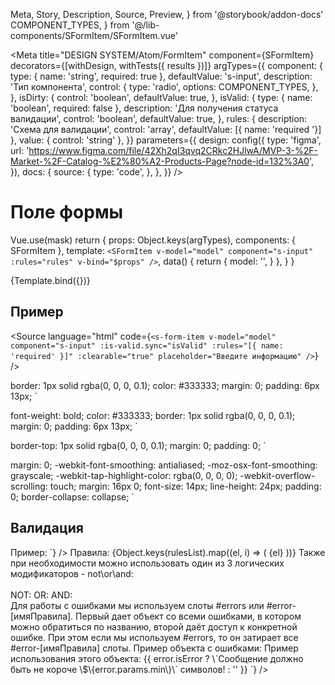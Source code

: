   Meta,
  Story,
  Description,
  Source,
  Preview,
} from '@storybook/addon-docs'
  COMPONENT_TYPES,
} from '@/lib-components/SFormItem/SFormItem.vue'

<Meta
  title="DESIGN SYSTEM/Atom/FormItem"
  component={SFormItem}
  decorators={[withDesign, withTests({ results })]}
  argTypes={{
    component: {
      type: { name: 'string', required: true },
      defaultValue: 's-input',
      description: 'Тип компонента',
      control: {
        type: 'radio',
        options: COMPONENT_TYPES,
      },
    },
      isDirty: {
          control: 'boolean',
          defaultValue: true,
      },
    isValid: {
      type: { name: 'boolean', required: false },
      description: 'Для получения статуса валидации',
      control: 'boolean',
      defaultValue: true,
    },
    rules: {
      description: 'Схема для валидации',
      control: 'array',
      defaultValue: [{ name: 'required '}]
    },
    value: { control: 'string' },
  }}
  parameters={{
    design: config({
      type: 'figma',
      url:
        'https://www.figma.com/file/42Xh2qI3qvq2CRkc2HJlwA/MVP-3-%2F-Market-%2F-Catalog-%E2%80%A2-Products-Page?node-id=132%3A0',
    }),
    docs: {
      source: {
        type: 'code',
      },
    },
  }}
/>

# Поле формы

<Description of={SFormItem} />

  Vue.use(mask)
  return {
    props: Object.keys(argTypes),
    components: { SFormItem },
    template: `
      <SFormItem
        v-model="model"
        component="s-input"
        :rules="rules"
        v-bind="$props"
      />
    `,
    data() {
      return {
        model: '',
      }
    },
  }
}

<Preview withToolbar withSource="none">
  <Story
    name="SFormItem"
    args={{
      component: 's-input',
      value: '',
      rules: [{ name: 'required' }],
    }}
  >
    {Template.bind({})}
  </Story>
</Preview>

## Пример

<Source
  language="html"
  code={`
<s-form-item
  v-model="model"
  component="s-input"
  :is-valid.sync="isValid"
  :rules="[{ name: 'required' }]"
  :clearable="true"
  placeholder="Введите информацию"
/>
  `}
/>

<ArgsTable of={SFormItem} />

  border: 1px solid rgba(0, 0, 0, 0.1);
  color: #333333;
  margin: 0;
  padding: 6px 13px;
`

  font-weight: bold;
  color: #333333;
  border: 1px solid rgba(0, 0, 0, 0.1);
  margin: 0;
  padding: 6px 13px;
`

  border-top: 1px solid rgba(0, 0, 0, 0.1);
  margin: 0;
  padding: 0;
`

  margin: 0;
  -webkit-font-smoothing: antialiased;
  -moz-osx-font-smoothing: grayscale;
  -webkit-tap-highlight-color: rgba(0, 0, 0, 0);
  -webkit-overflow-scrolling: touch;
  margin: 16px 0;
  font-size: 14px;
  line-height: 24px;
  padding: 0;
  border-collapse: collapse;
`

## Валидация

<Canvas withSource="none">
  <div>
    Пример:
    <Source
      language="html"
      code={`
<s-form-item
  v-model="form.email"
  class="mt-16"
  placeholder="Email *"
  clearable
  :rules="[
    {
      name: 'regularkaName',
      rule: /^\\d{7}$/g,
    },
    { name: 'minLength', params: [4] },
    {
      name: 'myCustomRule',
      rule: (val) => val === 'test',
    },
    {
      name: 'unionRuleName',
      modifier: 'or',
      rules: [{ rule: /^\\d{7}$/g }, { name: 'minLength', params: [4] }],
    },
  ]"
>
  <template #error-regularkaName="{ error }">
    <div>{{ error.isError ? 'Регулярное выражение!' : '' }}</div>
  </template>
</s-form-item>
      `}
    />
    Правила:
    <StyledTable>
      <tbody>
        {Object.keys(rulesList).map((el, i) => (
          <StyledTr key={i}>
            <StyledTd>{el}</StyledTd>
          </StyledTr>
        ))}
      </tbody>
    </StyledTable>
    Также при необходимости можно использовать один из 3 логических
    модификаторов - not\or\and:
    <br />
    <br />
    NOT:
    <Source
      language="js"
      code={`
{
  name: 'notMobile',
  modifier: 'not',
  rule: /^+7\\d{10}$/,
},
      `}
    />
    OR:
    <Source
      language="js"
      code={`
{
  name: 'unionRuleName',
  modifier: 'or',
  rules: [{ rule: /^\\d{7}$/g }, { name: 'minLength', params: [4] }],
},
      `}
    />
    AND:
    <Source
      language="js"
      code={`
{
  name: 'unionRuleName',
  modifier: 'and',
  rules: [{ rule: /^\\d{7}$/g }, { name: 'minLength', params: [4] }],
},
      `}
    />
    <br />
    Для работы с ошибками мы используем слоты #errors или #error-[имяПравила].
    Первый дает объект со всеми ошибками, в котором можно обратиться по
    названию, второй даёт доступ к конкретной ошибке. При этом если мы
    используем #errors, то он затирает все #error-[имяПравила] слоты. Пример
    объекта с ошибками:
    <Source
      language="js"
      code={`
{
  required: {
    isError: true, // Текущее состояние проверки поля по этому правилу
    msg: 'Поле необходимо для заполнения', // Сообщение при ошибке
    params: {}, // Дополнительные параметры
  },
  minLength: {
    isError: false,
    msg: 'Поле должно иметь минимум 4 символа',
    params: {
      min: 4,
    },
  },
}
      `}
    />
    Пример использования этого объекта:
    <Source
      language="html"
      code={`
<template #error-minLength="{ error }">
  {{ error.isError ? \`Сообщение должно быть не короче \$\{error.params.min\}\` символов! : '' }}
</template>
      `}
    />
  </div>
</Canvas>
